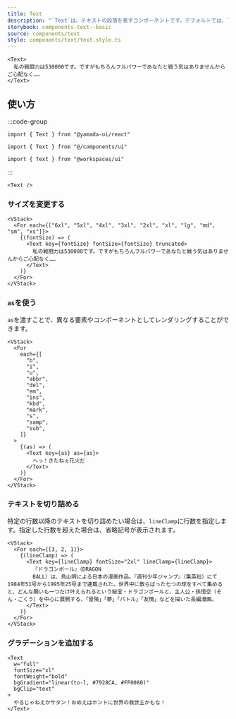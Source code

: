 ```yaml
---
title: Text
description: "`Text`は、テキストの段落を表すコンポーネントです。デフォルトでは、`p`要素をレンダリングします。"
storybook: components-text--basic
source: components/text
style: components/text/text.style.ts
---
```


```tsx preview
<Text>
  私の戦闘力は530000です。ですがもちろんフルパワーであなたと戦う気はありませんからご心配なく……
</Text>
```

## 使い方

:::code-group

```tsx [package]
import { Text } from "@yamada-ui/react"
```

```tsx [alias]
import { Text } from "@/components/ui"
```

```tsx [monorepo]
import { Text } from "@workspaces/ui"
```

:::

```tsx
<Text />
```

### サイズを変更する

```tsx preview
<VStack>
  <For each={["6xl", "5xl", "4xl", "3xl", "2xl", "xl", "lg", "md", "sm", "xs"]}>
    {(fontSize) => (
      <Text key={fontSize} fontSize={fontSize} truncated>
        私の戦闘力は530000です。ですがもちろんフルパワーであなたと戦う気はありませんからご心配なく……
      </Text>
    )}
  </For>
</VStack>
```

### `as`を使う

`as`を渡すことで、異なる要素やコンポーネントとしてレンダリングすることができます。

```tsx preview
<VStack>
  <For
    each={[
      "b",
      "i",
      "u",
      "abbr",
      "del",
      "em",
      "ins",
      "kbd",
      "mark",
      "s",
      "samp",
      "sub",
    ]}
  >
    {(as) => (
      <Text key={as} as={as}>
        へっ！きたねぇ花火だ
      </Text>
    )}
  </For>
</VStack>
```

### テキストを切り詰める

特定の行数以降のテキストを切り詰めたい場合は、`lineClamp`に行数を指定します。指定した行数を超えた場合は、省略記号が表示されます。

```tsx preview
<VStack>
  <For each={[3, 2, 1]}>
    {(lineClamp) => (
      <Text key={lineClamp} fontSize="2xl" lineClamp={lineClamp}>
        『ドラゴンボール』（DRAGON
        BALL）は、鳥山明による日本の漫画作品。『週刊少年ジャンプ』（集英社）にて1984年51号から1995年25号まで連載された。世界中に散らばった七つの球をすべて集めると、どんな願いも一つだけ叶えられるという秘宝・ドラゴンボールと、主人公・孫悟空（そん・ごくう）を中心に展開する、「冒険」「夢」「バトル」「友情」などを描いた長編漫画。
      </Text>
    )}
  </For>
</VStack>
```

### グラデーションを追加する

```tsx preview
<Text
  w="full"
  fontSize="xl"
  fontWeight="bold"
  bgGradient="linear(to-l, #7928CA, #FF0080)"
  bgClip="text"
>
  やるじゃねえかサタン！おめえはホントに世界の救世主かもな！
</Text>
```
